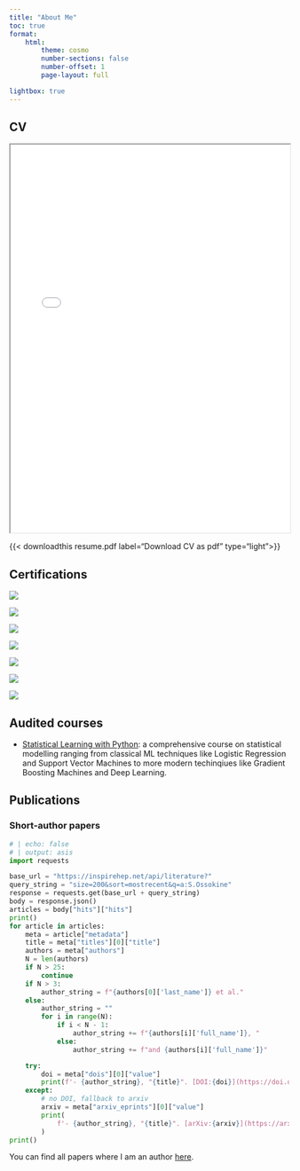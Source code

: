 ```yaml
---
title: "About Me"
toc: true
format:
    html:
        theme: cosmo
        number-sections: false
        number-offset: 1
        page-layout: full

lightbox: true
---
```

## CV

```{=html}
<iframe width="100%" height="700" src="./resume.html"></iframe>
```

{{< downloadthis resume.pdf label="Download CV as pdf"  type="light">}}


## Certifications
::: {layout-ncol=2}

![](./images/DataTalks_DE_Zoomcamp.png){.lightbox group="my-gallery" }

![](./images/aws-certified-cloud-practitioner.png){.lightbox group="my-gallery" }

![](./images/dlt_advanced_etl_specialist.png){.lightbox group="my-gallery" }

![](./images/DataTalks_MLOps_Zoomcamp.png){.lightbox group="my-gallery" }

![](./images/Coursera_Google_Data_Analytics.png){.lightbox group="my-gallery" }

![](./images/Coursera_Intro_to_Machine_Learning.png){.lightbox group="my-gallery"}

![](./images/Coursera_Nvidia.png){.lightbox group="my-gallery"}

:::

## Audited courses

- [Statistical Learning with Python](https://www.edx.org/learn/python/stanford-university-statistical-learning-with-python?index=product&queryID=4a8f806cfb6977362ac16f29efd7b22d&position=3&linked_from=autocomplete&c=autocomplete): a comprehensive course on statistical modelling ranging from classical ML techniques like Logistic Regression and Support Vector Machines to more modern techinqiues like Gradient Boosting Machines and Deep Learning.

## Publications
### Short-author papers

```python
# | echo: false
# | output: asis
import requests

base_url = "https://inspirehep.net/api/literature?"
query_string = "size=200&sort=mostrecent&q=a:S.Ossokine"
response = requests.get(base_url + query_string)
body = response.json()
articles = body["hits"]["hits"]
print()
for article in articles:
    meta = article["metadata"]
    title = meta["titles"][0]["title"]
    authors = meta["authors"]
    N = len(authors)
    if N > 25:
        continue
    if N > 3:
        author_string = f"{authors[0]['last_name']} et al."
    else:
        author_string = ""
        for i in range(N):
            if i < N - 1:
                author_string += f"{authors[i]['full_name']}, "
            else:
                author_string += f"and {authors[i]['full_name']}"

    try:
        doi = meta["dois"][0]["value"]
        print(f'- {author_string}, "{title}". [DOI:{doi}](https://doi.org/{doi})  ')
    except:
        # no DOI, fallback to arxiv
        arxiv = meta["arxiv_eprints"][0]["value"]
        print(
            f'- {author_string}, "{title}". [arXiv:{arxiv}](https://arxiv.org/abs/{arxiv})  '
        )
print()
```

You can find all papers where I am an author [here](https://inspirehep.net/literature?sort=mostrecent&size=25&page=1&q=au%20ossokine&ui-citation-summary=true).